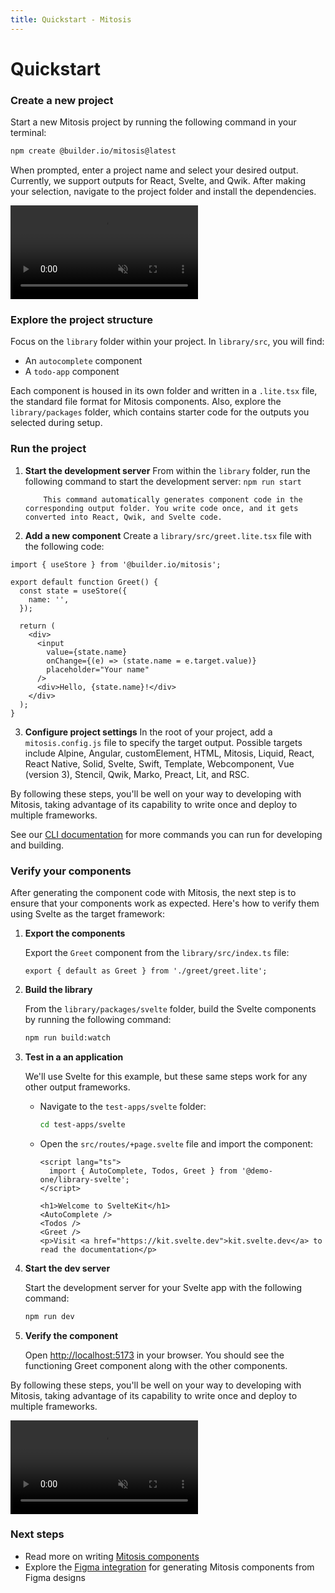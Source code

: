 ```yaml
---
title: Quickstart - Mitosis
---
```


# Quickstart

### Create a new project

Start a new Mitosis project by running the following command in your terminal:

```bash
npm create @builder.io/mitosis@latest
```

When prompted, enter a project name and select your desired output. Currently, we support outputs for React, Svelte, and Qwik. After making your selection, navigate to the project folder and install the dependencies.

<video
  style="aspect-ratio: 670/428"
  autoplay
  playsInline
  muted
  loop
  src="https://cdn.builder.io/o/assets%2FYJIGb4i01jvw0SRdL5Bt%2Fac60d98b072940cabb00bd2f2839a7b9%2Fcompressed?apiKey=YJIGb4i01jvw0SRdL5Bt&token=ac60d98b072940cabb00bd2f2839a7b9&alt=media&optimized=true"
/>

### Explore the project structure

Focus on the `library` folder within your project. In `library/src`, you will find:

- An `autocomplete` component
- A `todo-app` component

Each component is housed in its own folder and written in a `.lite.tsx` file, the standard file format for Mitosis components. Also, explore the `library/packages` folder, which contains starter code for the outputs you selected during setup.

### Run the project

1.  **Start the development server**
    From within the `library` folder, run the following command to start the development server:
    `npm run start`

            This command automatically generates component code in the corresponding output folder. You write code once, and it gets converted into React, Qwik, and Svelte code.

2.  **Add a new component**
    Create a `library/src/greet.lite.tsx` file with the following code:

```tsx
import { useStore } from '@builder.io/mitosis';

export default function Greet() {
  const state = useStore({
    name: '',
  });

  return (
    <div>
      <input
        value={state.name}
        onChange={(e) => (state.name = e.target.value)}
        placeholder="Your name"
      />
      <div>Hello, {state.name}!</div>
    </div>
  );
}
```

3.  **Configure project settings**
    In the root of your project, add a `mitosis.config.js` file to specify the target output. Possible targets include Alpine, Angular, customElement, HTML, Mitosis, Liquid, React, React Native, Solid, Svelte, Swift, Template, Webcomponent, Vue (version 3), Stencil, Qwik, Marko, Preact, Lit, and RSC.

By following these steps, you'll be well on your way to developing with Mitosis, taking advantage of its capability to write once and deploy to multiple frameworks.

See our [CLI documentation](/docs/cli) for more commands you can run for developing and building.

### Verify your components

After generating the component code with Mitosis, the next step is to ensure that your components work as expected. Here's how to verify them using Svelte as the target framework:

1. **Export the components**

   Export the `Greet` component from the `library/src/index.ts` file:

   ```tsx
   export { default as Greet } from './greet/greet.lite';
   ```

2. **Build the library**

   From the `library/packages/svelte` folder, build the Svelte components by running the following command:

   ```bash
   npm run build:watch
   ```

3. **Test in a an application**

   We'll use Svelte for this example, but these same steps work for any other output frameworks.

   - Navigate to the `test-apps/svelte` folder:
     ```bash
     cd test-apps/svelte
     ```
   - Open the `src/routes/+page.svelte` file and import the component:

     ```tsx
     <script lang="ts">
       import { AutoComplete, Todos, Greet } from '@demo-one/library-svelte';
     </script>

     <h1>Welcome to SvelteKit</h1>
     <AutoComplete />
     <Todos />
     <Greet />
     <p>Visit <a href="https://kit.svelte.dev">kit.svelte.dev</a> to read the documentation</p>

     ```

4. **Start the dev server**

   Start the development server for your Svelte app with the following command:

   ```bash
   npm run dev
   ```

5. **Verify the component**

   Open [http://localhost:5173](http://localhost:5173/) in your browser. You should see the functioning Greet component along with the other components.

By following these steps, you'll be well on your way to developing with Mitosis, taking advantage of its capability to write once and deploy to multiple frameworks.

<video
  style="aspect-ratio: 752/428"
  autoplay
  playsInline
  muted
  loop
  src="https://cdn.builder.io/o/assets%2FYJIGb4i01jvw0SRdL5Bt%2F65318cd035a940f88f7c19bfb0844e31%2Fcompressed?apiKey=YJIGb4i01jvw0SRdL5Bt&token=65318cd035a940f88f7c19bfb0844e31&alt=media&optimized=true"
/>

### Next steps

- Read more on writing [Mitosis components](/docs/components)
- Explore the [Figma integration](/docs/figma) for generating Mitosis components from Figma designs
